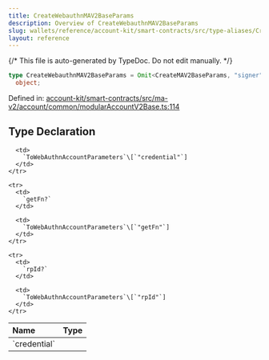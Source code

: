 ```yaml
---
title: CreateWebauthnMAV2BaseParams
description: Overview of CreateWebauthnMAV2BaseParams
slug: wallets/reference/account-kit/smart-contracts/src/type-aliases/CreateWebauthnMAV2BaseParams
layout: reference
---
```


{/* This file is auto-generated by TypeDoc. Do not edit manually. */}

```ts
type CreateWebauthnMAV2BaseParams = Omit<CreateMAV2BaseParams, "signer"> &
  object;
```

Defined in: [account-kit/smart-contracts/src/ma-v2/account/common/modularAccountV2Base.ts:114](https://github.com/alchemyplatform/aa-sdk/blob/9df5be8c23af4e472bcb503c17766b16da0ad87d/account-kit/smart-contracts/src/ma-v2/account/common/modularAccountV2Base.ts#L114)

## Type Declaration

<table>
  <thead>
    <tr>
      <th align="left">Name</th>
      <th align="left">Type</th>
    </tr>
  </thead>

  <tbody>
    <tr>
      <td>
        `credential`
      </td>

      <td>
        `ToWebAuthnAccountParameters`\[`"credential"`]
      </td>
    </tr>

    <tr>
      <td>
        `getFn?`
      </td>

      <td>
        `ToWebAuthnAccountParameters`\[`"getFn"`]
      </td>
    </tr>

    <tr>
      <td>
        `rpId?`
      </td>

      <td>
        `ToWebAuthnAccountParameters`\[`"rpId"`]
      </td>
    </tr>

  </tbody>
</table>
